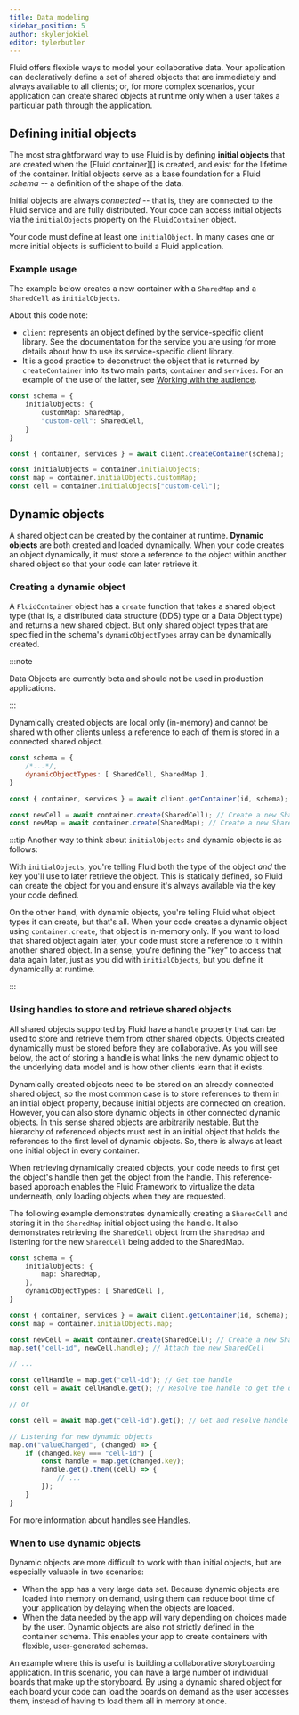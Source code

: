 ```yaml
---
title: Data modeling
sidebar_position: 5
author: skylerjokiel
editor: tylerbutler
---
```


Fluid offers flexible ways to model your collaborative data. Your application can declaratively define a set of shared objects
that are immediately and always available to all clients; or, for more complex scenarios, your application can create shared objects at runtime only when a user takes a particular path through the application.

## Defining initial objects

The most straightforward way to use Fluid is by defining **initial objects** that are created when the
[Fluid container][] is created, and exist for the lifetime of the container. Initial objects serve as a base
foundation for a Fluid *schema* -- a definition of the shape of the data.

Initial objects are always *connected* -- that is, they are connected to the Fluid service and are fully distributed.
Your code can access initial objects via the `initialObjects` property on the `FluidContainer` object.

Your code must define at least one `initialObject`. In many cases one or more initial objects is sufficient to build a Fluid application.

### Example usage

The example below creates a new container with a `SharedMap` and a `SharedCell` as `initialObjects`.

About this code note:

-   `client` represents an object defined by the service-specific client library. See the documentation for the service you are using for more details about how to use its service-specific client library.
-   It is a good practice to deconstruct the object that is returned by `createContainer` into its two main parts; `container` and `services`. For an example of the use of the latter, see [Working with the audience](./audience#working-with-the-audience).

```typescript
const schema = {
    initialObjects: {
        customMap: SharedMap,
        "custom-cell": SharedCell,
    }
}

const { container, services } = await client.createContainer(schema);

const initialObjects = container.initialObjects;
const map = container.initialObjects.customMap;
const cell = container.initialObjects["custom-cell"];
```

## Dynamic objects

A shared object can be created by the container at runtime. **Dynamic objects** are both created and loaded
dynamically. When your code creates an object dynamically, it must store a reference to the object within another shared object so that your code can later
retrieve it.

### Creating a dynamic object

A `FluidContainer` object has a `create` function that takes a shared object type (that is, a distributed data structure (DDS) type
or a Data Object type) and returns a new shared object. But only shared object types that are specified in the schema's `dynamicObjectTypes` array can be dynamically created.

:::note

Data Objects are currently beta and should not be used in production applications.

:::

Dynamically created objects are local only (in-memory) and cannot be shared with other clients unless a reference to each of them is stored in a connected shared object.

```js
const schema = {
    /*...*/,
    dynamicObjectTypes: [ SharedCell, SharedMap ],
}

const { container, services } = await client.getContainer(id, schema);

const newCell = await container.create(SharedCell); // Create a new SharedCell
const newMap = await container.create(SharedMap); // Create a new SharedMap
```

:::tip
Another way to think about `initialObjects` and dynamic objects is as follows:

With `initialObjects`, you're telling Fluid both the type of the object *and* the key you'll use to later retrieve the
object. This is statically defined, so Fluid can create the object for you and ensure it's always available via the key
your code defined.

On the other hand, with dynamic objects, you're telling Fluid what object types it can create, but that's all. When your code creates a dynamic object using `container.create`, that object is in-memory only. If you want to load that shared object again later, your code must store a reference to it within another shared object. In a
sense, you're defining the "key" to access that data again later, just as you did with `initialObjects`, but you define
it dynamically at runtime.

:::

### Using handles to store and retrieve shared objects

All shared objects supported by Fluid have a `handle` property that can be used to store and retrieve them from other shared objects. Objects created dynamically must be stored before they are collaborative. As you will see below, the act of storing a handle is what links the new dynamic object to the underlying data model and is how other clients learn that it exists.

Dynamically created objects need to be stored on an already connected shared object, so the most common case is to store references to them in an initial object property, because initial objects are connected on creation. However, you can also store dynamic objects in other connected dynamic objects. In this sense shared objects are arbitrarily nestable. But the hierarchy of referenced objects must rest in an initial object that holds the references to the first level of dynamic objects. So, there is always at least one initial object in every container.

When retrieving dynamically created objects, your code needs to first get the object's handle then get the object from the handle. This reference-based approach enables the Fluid Framework to virtualize the data underneath, only loading objects when they are requested.

The following example demonstrates dynamically creating a `SharedCell` and storing it in the `SharedMap` initial object
using the handle. It also demonstrates retrieving the `SharedCell` object from the `SharedMap` and listening for the new
`SharedCell` being added to the SharedMap.

```typescript
const schema = {
    initialObjects: {
        map: SharedMap,
    },
    dynamicObjectTypes: [ SharedCell ],
}

const { container, services } = await client.getContainer(id, schema);
const map = container.initialObjects.map;

const newCell = await container.create(SharedCell); // Create a new SharedCell
map.set("cell-id", newCell.handle); // Attach the new SharedCell

// ...

const cellHandle = map.get("cell-id"); // Get the handle
const cell = await cellHandle.get(); // Resolve the handle to get the object

// or

const cell = await map.get("cell-id").get(); // Get and resolve handle

// Listening for new dynamic objects
map.on("valueChanged", (changed) => {
    if (changed.key === "cell-id") {
        const handle = map.get(changed.key);
        handle.get().then((cell) => {
            // ...
        });
    }
}
```

For more information about handles see [Handles](../concepts/handles).

### When to use dynamic objects

Dynamic objects are more difficult to work with than initial objects, but are especially valuable in two scenarios:

-   When the app has a very large data set. Because dynamic objects are loaded into memory on demand, using them can reduce boot time of your application by delaying when the objects are loaded.
-   When the data needed by the app will vary depending on choices made by the user. Dynamic objects are also not strictly defined in the container schema. This enables your app to create containers with flexible, user-generated schemas.

An example where this is useful is building a collaborative storyboarding application. In this scenario, you can have a large number of individual boards that make up the storyboard. By using a dynamic shared object for each board your code can load the boards on demand as the user accesses them, instead of having to load them all in memory at once.
